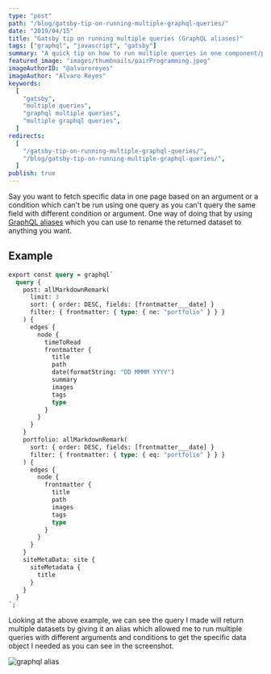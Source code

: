 ```yaml
---
type: "post"
path: "/blog/gatsby-tip-on-running-multiple-graphql-queries/"
date: "2019/04/15"
title: "Gatsby tip on running multiple queries (GraphQL aliases)"
tags: ["graphql", "javascript", "gatsby"]
summary: "A quick tip on how to run multiple queries in one component/page using graphql aliases"
featured_image: "images/thumbnails/pairProgramming.jpeg"
imageAuthorID: "@alvaroreyes"
imageAuthor: "Alvaro Reyes"
keywords:
  [
    "gatsby",
    "multiple queries",
    "graphql multiple queries",
    "multiple graphql queries",
  ]
redirects:
  [
    "/gatsby-tip-on-running-multiple-graphql-queries/",
    "/blog/gatsby-tip-on-running-multiple-graphql-queries/",
  ]
publish: true
---
```


Say you want to fetch specific data in one page based on an argument or a condition which can't be run using one query as you can't query the same field with different condition or argument. One way of doing that by using [GraphQL aliases](https://graphql.org/learn/queries/#aliases) which you can use to rename the returned dataset to anything you want.

## Example

```graphql {3,23}
export const query = graphql`
  query {
    post: allMarkdownRemark(
      limit: 3
      sort: { order: DESC, fields: [frontmatter___date] }
      filter: { frontmatter: { type: { ne: "portfolio" } } }
    ) {
      edges {
        node {
          timeToRead
          frontmatter {
            title
            path
            date(formatString: "DD MMMM YYYY")
            summary
            images
            tags
            type
          }
        }
      }
    }
    portfolio: allMarkdownRemark(
      sort: { order: DESC, fields: [frontmatter___date] }
      filter: { frontmatter: { type: { eq: "portfolio" } } }
    ) {
      edges {
        node {
          frontmatter {
            title
            path
            images
            tags
            type
          }
        }
      }
    }
    siteMetaData: site {
      siteMetadata {
        title
      }
    }
  }
`;
```

Looking at the above example, we can see the query I made will return multiple datasets by giving it an alias which allowed me to run multiple queries with different arguments and conditions to get the specific data object I needed as you can see in the screenshot.

![graphql alias](./graphql-alias.jpg)
